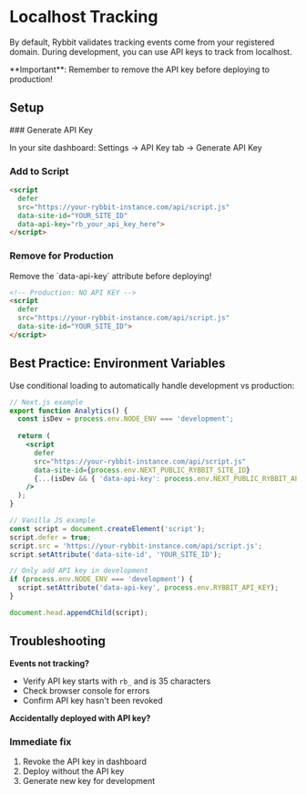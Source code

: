 
# Localhost Tracking

By default, Rybbit validates tracking events come from your registered domain. During development, you can use API keys to track from localhost.

<Callout type="warning">
  **Important**: Remember to remove the API key before deploying to production!
</Callout>

## Setup

<Steps>
### Generate API Key

In your site dashboard: Settings → API Key tab → Generate API Key

### Add to Script

```html
<script 
  defer 
  src="https://your-rybbit-instance.com/api/script.js" 
  data-site-id="YOUR_SITE_ID" 
  data-api-key="rb_your_api_key_here">
</script>
```

### Remove for Production

<Callout type="error">
  Remove the `data-api-key` attribute before deploying!
</Callout>

```html
<!-- Production: NO API KEY -->
<script 
  defer 
  src="https://your-rybbit-instance.com/api/script.js" 
  data-site-id="YOUR_SITE_ID">
</script>
```

</Steps>

## Best Practice: Environment Variables

Use conditional loading to automatically handle development vs production:

```jsx
// Next.js example
export function Analytics() {
  const isDev = process.env.NODE_ENV === 'development';
  
  return (
    <script
      defer
      src="https://your-rybbit-instance.com/api/script.js"
      data-site-id={process.env.NEXT_PUBLIC_RYBBIT_SITE_ID}
      {...(isDev && { 'data-api-key': process.env.NEXT_PUBLIC_RYBBIT_API_KEY })}
    />
  );
}
```

```javascript
// Vanilla JS example
const script = document.createElement('script');
script.defer = true;
script.src = 'https://your-rybbit-instance.com/api/script.js';
script.setAttribute('data-site-id', 'YOUR_SITE_ID');

// Only add API key in development
if (process.env.NODE_ENV === 'development') {
  script.setAttribute('data-api-key', process.env.RYBBIT_API_KEY);
}

document.head.appendChild(script);
```

## Troubleshooting

**Events not tracking?**
- Verify API key starts with `rb_` and is 35 characters
- Check browser console for errors
- Confirm API key hasn't been revoked

**Accidentally deployed with API key?**
<Steps>
### Immediate fix
1. Revoke the API key in dashboard
2. Deploy without the API key
3. Generate new key for development
</Steps>